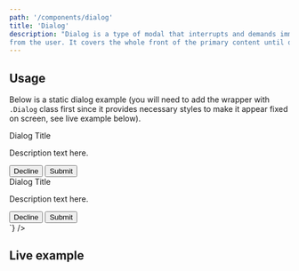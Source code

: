 ```yaml
---
path: '/components/dialog'
title: 'Dialog'
description: "Dialog is a type of modal that interrupts and demands immediate response 
from the user. It covers the whole front of the primary content until dismissed or confirmed."
---
```



## Usage

Below is a static dialog example (you will need to add the wrapper with `.Dialog` class first since
it provides necessary styles to make it appear fixed on screen, see live example below).

<div class="CodePreview">
  <CodePreviewDisplay>
    <div class="Dialog-box Margin-auto">
      <div class="Dialog-title">Dialog Title</div>
      <p class="Dialog-content">Description text here.</p>
      <div class="Dialog-actions">
        <button class="Button Button--text MarginRight-2xsmall Button--primary">Decline</button>
        <button class="Button Button--primary">Submit</button>
      </div>
    </div>
  </CodePreviewDisplay>
  <CodePreviewBlock
    language={'html'}
    codeString={`
<div class="Dialog">
  <div class="Dialog-box Margin-auto">
    <div class="Dialog-title">Dialog Title</div>
    <p class="Dialog-content">Description text here.</p>
    <div class="Dialog-actions">
      <button class="Button Button--text MarginRight-2xsmall Button--primary">Decline</button>
      <button class="Button Button--primary">Submit</button>
    </div>
  </div>
</div>
`}
  />
</div>

## Live example

<DialogExample />
